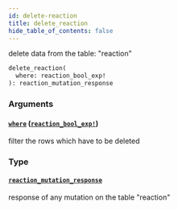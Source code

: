 ```yaml
---
id: delete-reaction
title: delete_reaction
hide_table_of_contents: false
---
```


delete data from the table: "reaction"

```graphql
delete_reaction(
  where: reaction_bool_exp!
): reaction_mutation_response
```

### Arguments

#### [`where`](#) ([`reaction_bool_exp!`](../inputs/reaction-bool-exp))

filter the rows which have to be deleted

### Type

#### [`reaction_mutation_response`](../objects/reaction-mutation-response)

response of any mutation on the table "reaction"
